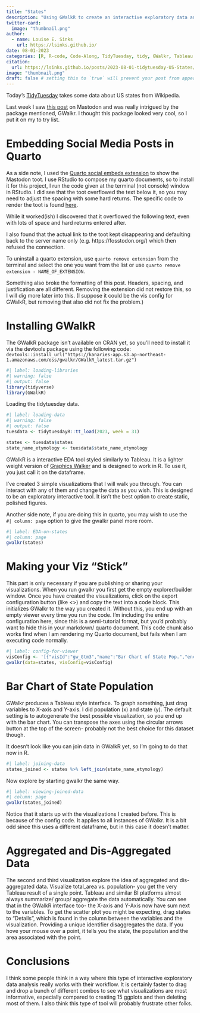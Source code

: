 ```yaml
---
title: "States"
description: "Using GWalkR to create an interactive exploratory data analysis window similar to Tableau."
twitter-card:
  image: "thumbnail.png"
author:
  - name: Louise E. Sinks
    url: https://lsinks.github.io/
date: 08-01-2023
categories: [R, R-code, Code-Along, TidyTuesday, tidy, GWalkr, Tableau Alternative, exploratory data analysis, interactive] # self-defined categories
citation:
  url: https://lsinks.github.io/posts/2023-08-01-tidytuesday-US-States/states
image: "thumbnail.png"
draft: false # setting this to `true` will prevent your post from appearing on your listing page until you're ready!
---
```


Today's [TidyTuesday](https://github.com/rfordatascience/tidytuesday/blob/master/data/2023/2023-08-01/readme.md) takes some data about US states from Wikipedia.

Last week I saw [this post](https://fosstodon.org/@brky/110815231759746109) on Mastodon and was really intrigued by the package mentioned, GWalkr. I thought this package looked very cool, so I put it on my to try list.

# Embedding Social Media Posts in Quarto

As a side note, I used the [Quarto social embeds extension](https://quarto-social-embeds.sellorm.com/) to show the Mastodon toot. I use RStudio to compose my quarto documents, so to install it for this project, I run the code given at the terminal (not console) window in RStudio. I did see that the toot overflowed the text below it, so you may need to adjust the spacing with some hard returns. The specific code to render the toot is found [here](https://quarto-social-embeds.sellorm.com/examples/mastodon.html).

While it worked(ish) I discovered that it overflowed the following text, even with lots of space and hard returns entered after.

I also found that the actual link to the toot kept disappearing and defaulting back to the server name only (e.g. https://fosstodon.org/) which then refused the connection.

To uninstall a quarto extension, use `quarto remove extension` from the terminal and select the one you want from the list or use `quarto remove extension - NAME_OF_EXTENSION`.

Something also broke the formatting of this post. Headers, spacing, and justification are all different. Removing the extension did not restore this, so I will dig more later into this. (I suppose it could be the vis config for GWalkR, but removing that also did not fix the problem.)

# Installing GWalkR

The GWalkR package isn't available on CRAN yet, so you'll need to install it via the devtools package using the following code: `devtools::install_url("https://kanaries-app.s3.ap-northeast-1.amazonaws.com/oss/gwalkr/GWalkR_latest.tar.gz")`

```r
#| label: loading-libraries
#| warning: false
#| output: false
library(tidyverse)
library(GWalkR)
```

Loading the tidytuesday data.

```r
#| label: loading-data
#| warning: false
#| output: false
tuesdata <- tidytuesdayR::tt_load(2023, week = 31)

states <- tuesdata$states
state_name_etymology <- tuesdata$state_name_etymology
```

GWalkR is a interactive EDA tool styled similarly to Tableau. It is a lighter weight version of [Graphics Walker](https://github.com/Kanaries/graphic-walker) and is designed to work in R. To use it, you just call it on the dataframe.

I've created 3 simple visualizations that I will walk you through. You can interact with any of them and change the data as you wish. This is designed to be an exploratory interactive tool. It isn't the best option to create static, polished figures.

Another side note, if you are doing this in quarto, you may wish to use the `#| column: page` option to give the gwalkr panel more room.

```r
#| label: EDA-on-states
#| column: page
gwalkr(states)
```

# Making your Viz "Stick"

This part is only necessary if you are publishing or sharing your visualizations. When you run gwalkr you first get the empty explorer/builder window. Once you have created the visualizations, click on the export configuration button (like \<\>) and copy the text into a code block. This initializes GWalkr to the way you created it. Without this, you end up with an empty viewer every time you run the code. I'm including the entire configuration here, since this is a semi-tutorial format, but you'd probably want to hide this in your markdown/ quarto document. This code chunk also works find when I am rendering my Quarto document, but fails when I am executing code normally.

```r
#| label: config-for-viewer
visConfig <- '[{"visId":"gw_Gtm3","name":"Bar Chart of State Pop.","encodings":{"dimensions":[{"dragId":"gw_jx5q","fid":"c3RhdGU=","name":"state","semanticType":"nominal","analyticType":"dimension"},{"dragId":"gw_3nGt","fid":"cG9zdGFsX2FiYnJldmlhdGlvbg==","name":"postal_abbreviation","semanticType":"nominal","analyticType":"dimension"},{"dragId":"gw_FNnC","fid":"Y2FwaXRhbF9jaXR5","name":"capital_city","semanticType":"nominal","analyticType":"dimension"},{"dragId":"gw_-YgP","fid":"bGFyZ2VzdF9jaXR5","name":"largest_city","semanticType":"nominal","analyticType":"dimension"},{"dragId":"gw_QC9G","fid":"YWRtaXNzaW9u","name":"admission","semanticType":"temporal","analyticType":"dimension"},{"dragId":"gw_hm9z","fid":"ZGVtb255bQ==","name":"demonym","semanticType":"nominal","analyticType":"dimension"}],"measures":[{"dragId":"gw_FnuC","fid":"cG9wdWxhdGlvbl8yMDIw","name":"population_2020","analyticType":"measure","semanticType":"quantitative","aggName":"sum"},{"dragId":"gw_hRWB","fid":"dG90YWxfYXJlYV9taTI=","name":"total_area_mi2","analyticType":"measure","semanticType":"quantitative","aggName":"sum"},{"dragId":"gw_cUQK","fid":"dG90YWxfYXJlYV9rbTI=","name":"total_area_km2","analyticType":"measure","semanticType":"quantitative","aggName":"sum"},{"dragId":"gw_QH84","fid":"bGFuZF9hcmVhX21pMg==","name":"land_area_mi2","analyticType":"measure","semanticType":"quantitative","aggName":"sum"},{"dragId":"gw_tzCn","fid":"bGFuZF9hcmVhX2ttMg==","name":"land_area_km2","analyticType":"measure","semanticType":"quantitative","aggName":"sum"},{"dragId":"gw_1ggm","fid":"d2F0ZXJfYXJlYV9taTI=","name":"water_area_mi2","analyticType":"measure","semanticType":"quantitative","aggName":"sum"},{"dragId":"gw_0lnU","fid":"d2F0ZXJfYXJlYV9rbTI=","name":"water_area_km2","analyticType":"measure","semanticType":"quantitative","aggName":"sum"},{"dragId":"gw_eiwY","fid":"bl9yZXByZXNlbnRhdGl2ZXM=","name":"n_representatives","analyticType":"measure","semanticType":"quantitative","aggName":"sum"},{"dragId":"gw_count_fid","fid":"gw_count_fid","name":"Row count","analyticType":"measure","semanticType":"quantitative","aggName":"sum","computed":true,"expression":{"op":"one","params":[],"as":"gw_count_fid"}}],"rows":[{"dragId":"gw_Tlb_","fid":"c3RhdGU=","name":"state","semanticType":"nominal","analyticType":"dimension"}],"columns":[{"dragId":"gw_tHvs","fid":"cG9wdWxhdGlvbl8yMDIw","name":"population_2020","analyticType":"measure","semanticType":"quantitative","aggName":"sum"}],"color":[],"opacity":[],"size":[],"shape":[],"radius":[],"theta":[],"details":[],"filters":[],"text":[]},"config":{"defaultAggregated":true,"geoms":["auto"],"stack":"stack","showActions":false,"interactiveScale":false,"sorted":"none","zeroScale":true,"size":{"mode":"auto","width":320,"height":200},"format":{}}},{"visId":"gw_uHPW","name":"Area vs. Pop (Agg)","encodings":{"dimensions":[{"dragId":"gw_fHm7","fid":"c3RhdGU=","name":"state","semanticType":"nominal","analyticType":"dimension"},{"dragId":"gw_GIbq","fid":"cG9zdGFsX2FiYnJldmlhdGlvbg==","name":"postal_abbreviation","semanticType":"nominal","analyticType":"dimension"},{"dragId":"gw_j9gr","fid":"Y2FwaXRhbF9jaXR5","name":"capital_city","semanticType":"nominal","analyticType":"dimension"},{"dragId":"gw_UlJ3","fid":"bGFyZ2VzdF9jaXR5","name":"largest_city","semanticType":"nominal","analyticType":"dimension"},{"dragId":"gw_7t-q","fid":"YWRtaXNzaW9u","name":"admission","semanticType":"temporal","analyticType":"dimension"},{"dragId":"gw__0zS","fid":"ZGVtb255bQ==","name":"demonym","semanticType":"nominal","analyticType":"dimension"}],"measures":[{"dragId":"gw_5ToL","fid":"cG9wdWxhdGlvbl8yMDIw","name":"population_2020","analyticType":"measure","semanticType":"quantitative","aggName":"sum"},{"dragId":"gw_hIf6","fid":"dG90YWxfYXJlYV9taTI=","name":"total_area_mi2","analyticType":"measure","semanticType":"quantitative","aggName":"sum"},{"dragId":"gw_MxWn","fid":"dG90YWxfYXJlYV9rbTI=","name":"total_area_km2","analyticType":"measure","semanticType":"quantitative","aggName":"sum"},{"dragId":"gw_YbvT","fid":"bGFuZF9hcmVhX21pMg==","name":"land_area_mi2","analyticType":"measure","semanticType":"quantitative","aggName":"sum"},{"dragId":"gw_nnL-","fid":"bGFuZF9hcmVhX2ttMg==","name":"land_area_km2","analyticType":"measure","semanticType":"quantitative","aggName":"sum"},{"dragId":"gw_zJz3","fid":"d2F0ZXJfYXJlYV9taTI=","name":"water_area_mi2","analyticType":"measure","semanticType":"quantitative","aggName":"sum"},{"dragId":"gw_67yP","fid":"d2F0ZXJfYXJlYV9rbTI=","name":"water_area_km2","analyticType":"measure","semanticType":"quantitative","aggName":"sum"},{"dragId":"gw_ta24","fid":"bl9yZXByZXNlbnRhdGl2ZXM=","name":"n_representatives","analyticType":"measure","semanticType":"quantitative","aggName":"sum"},{"dragId":"gw_count_fid","fid":"gw_count_fid","name":"Row count","analyticType":"measure","semanticType":"quantitative","aggName":"sum","computed":true,"expression":{"op":"one","params":[],"as":"gw_count_fid"}}],"rows":[{"dragId":"gw_YKoG","fid":"dG90YWxfYXJlYV9taTI=","name":"total_area_mi2","analyticType":"measure","semanticType":"quantitative","aggName":"sum"}],"columns":[{"dragId":"gw_3HaQ","fid":"cG9wdWxhdGlvbl8yMDIw","name":"population_2020","analyticType":"measure","semanticType":"quantitative","aggName":"sum"}],"color":[],"opacity":[],"size":[],"shape":[],"radius":[],"theta":[],"details":[],"filters":[],"text":[]},"config":{"defaultAggregated":true,"geoms":["auto"],"stack":"stack","showActions":false,"interactiveScale":false,"sorted":"none","zeroScale":true,"size":{"mode":"auto","width":320,"height":200},"format":{}}},{"visId":"gw_RuCs","name":"Area vs. Pop (dis-agg)","encodings":{"dimensions":[{"dragId":"gw_f-aN","fid":"c3RhdGU=","name":"state","semanticType":"nominal","analyticType":"dimension"},{"dragId":"gw_T0HW","fid":"cG9zdGFsX2FiYnJldmlhdGlvbg==","name":"postal_abbreviation","semanticType":"nominal","analyticType":"dimension"},{"dragId":"gw_Uga-","fid":"Y2FwaXRhbF9jaXR5","name":"capital_city","semanticType":"nominal","analyticType":"dimension"},{"dragId":"gw_CZOt","fid":"bGFyZ2VzdF9jaXR5","name":"largest_city","semanticType":"nominal","analyticType":"dimension"},{"dragId":"gw_NhIi","fid":"YWRtaXNzaW9u","name":"admission","semanticType":"temporal","analyticType":"dimension"},{"dragId":"gw_kD6Y","fid":"ZGVtb255bQ==","name":"demonym","semanticType":"nominal","analyticType":"dimension"}],"measures":[{"dragId":"gw_80B1","fid":"cG9wdWxhdGlvbl8yMDIw","name":"population_2020","analyticType":"measure","semanticType":"quantitative","aggName":"sum"},{"dragId":"gw_oncj","fid":"dG90YWxfYXJlYV9taTI=","name":"total_area_mi2","analyticType":"measure","semanticType":"quantitative","aggName":"sum"},{"dragId":"gw_p-Ch","fid":"dG90YWxfYXJlYV9rbTI=","name":"total_area_km2","analyticType":"measure","semanticType":"quantitative","aggName":"sum"},{"dragId":"gw_MtXt","fid":"bGFuZF9hcmVhX21pMg==","name":"land_area_mi2","analyticType":"measure","semanticType":"quantitative","aggName":"sum"},{"dragId":"gw_fGM4","fid":"bGFuZF9hcmVhX2ttMg==","name":"land_area_km2","analyticType":"measure","semanticType":"quantitative","aggName":"sum"},{"dragId":"gw_s6UR","fid":"d2F0ZXJfYXJlYV9taTI=","name":"water_area_mi2","analyticType":"measure","semanticType":"quantitative","aggName":"sum"},{"dragId":"gw_D1e8","fid":"d2F0ZXJfYXJlYV9rbTI=","name":"water_area_km2","analyticType":"measure","semanticType":"quantitative","aggName":"sum"},{"dragId":"gw_4hWE","fid":"bl9yZXByZXNlbnRhdGl2ZXM=","name":"n_representatives","analyticType":"measure","semanticType":"quantitative","aggName":"sum"},{"dragId":"gw_count_fid","fid":"gw_count_fid","name":"Row count","analyticType":"measure","semanticType":"quantitative","aggName":"sum","computed":true,"expression":{"op":"one","params":[],"as":"gw_count_fid"}}],"rows":[{"dragId":"gw_g_M-","fid":"dG90YWxfYXJlYV9taTI=","name":"total_area_mi2","analyticType":"measure","semanticType":"quantitative","aggName":"sum"}],"columns":[{"dragId":"gw_A9lF","fid":"cG9wdWxhdGlvbl8yMDIw","name":"population_2020","analyticType":"measure","semanticType":"quantitative","aggName":"sum"}],"color":[],"opacity":[],"size":[],"shape":[],"radius":[],"theta":[],"details":[{"dragId":"gw_Fv7k","fid":"c3RhdGU=","name":"state","semanticType":"nominal","analyticType":"dimension"}],"filters":[],"text":[]},"config":{"defaultAggregated":true,"geoms":["auto"],"stack":"stack","showActions":false,"interactiveScale":false,"sorted":"none","zeroScale":true,"size":{"mode":"auto","width":320,"height":200},"format":{}}}]'
gwalkr(data=states, visConfig=visConfig)
```

# Bar Chart of State Population

GWalkr produces a Tableau style interface. To graph something, just drag variables to X-axis and Y-axis. I did population (x) and state (y). The default setting is to autogenerate the best possible visualization, so you end up with the bar chart. You can transpose the axes using the circular arrows button at the top of the screen- probably not the best choice for this dataset though.

It doesn't look like you can join data in GWalkR yet, so I'm going to do that now in R.

```r
#| label: joining-data
states_joined <- states %>% left_join(state_name_etymology)
```

Now explore by starting gwalkr the same way.

```r
#| label: viewing-joined-data
#| column: page
gwalkr(states_joined)
```

Notice that it starts up with the visualizations I created before. This is because of the config code. It applies to all instances of GWalkr. It is a bit odd since this uses a different dataframe, but in this case it doesn't matter.

# Aggregated and Dis-Aggregated Data

The second and third visualization explore the idea of aggregated and dis-aggregated data. Visualize total_area vs. population- you get the very Tableau result of a single point. Tableau and similar BI platforms almost always summarize/ group/ aggregate the data automatically. You can see that in the GWalkR interface too- the X-axis and Y-Axis now have sum next to the variables. To get the scatter plot you might be expecting, drag states to "Details", which is found in the column between the variables and the visualization. Providing a unique identifier disaggregates the data. If you hove your mouse over a point, it tells you the state, the population and the area associated with the point.

# Conclusions

I think some people think in a way where this type of interactive exploratory data analysis really works with their workflow. It is certainly faster to drag and drop a bunch of different combos to see what visualizations are most informative, especially compared to creating 15 ggplots and then deleting most of them. I also think this type of tool will probably frustrate other folks.

